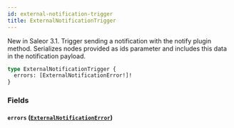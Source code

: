 ```yaml
---
id: external-notification-trigger
title: ExternalNotificationTrigger
---
```



New in Saleor 3.1. Trigger sending a notification with the notify plugin method. Serializes nodes provided as ids parameter and includes this data in the notification payload.

```graphql
type ExternalNotificationTrigger {
  errors: [ExternalNotificationError!]!
}
```


### Fields

#### `errors` ([`ExternalNotificationError`](../../../developer/api-reference/objects/external-notification-error))







